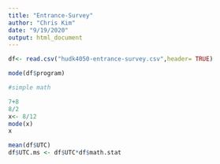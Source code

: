 ```yaml
---
title: "Entrance-Survey"
author: "Chris Kim"
date: "9/19/2020"
output: html_document
---
```


```r
df<- read.csv("hudk4050-entrance-survey.csv",header= TRUE)

mode(df$program)

#simple math
```


```r
7+8
8/2
x<- 8/12
mode(x)
x
```

```r
mean(df$UTC)
df$UTC.ms <- df$UTC*df$math.stat


```



